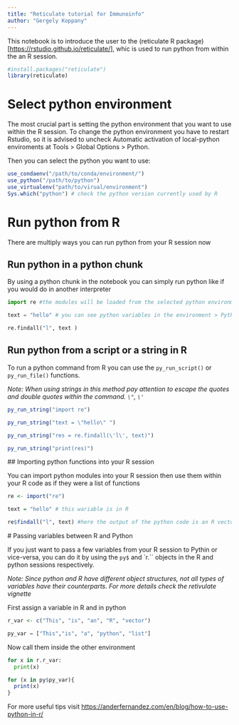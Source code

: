 ```yaml
---
title: "Reticulate tutorial for Immunoinfo"
author: "Gergely Koppany"
---
```


This notebook is to introduce the user to the (reticulate R package)[<https://rstudio.github.io/reticulate/>], whic is used to run python from within the an R session.

```r
#install.packages("reticulate")
library(reticulate)
```

# Select python environment

The most crucial part is setting the python environment that you want to use within the R session. To change the python environment you have to restart Rstudio, so it is advised to uncheck Automatic activation of local-python enviroments at Tools \> Global Options \> Python.

Then you can select the python you want to use:

```r
use_condaenv("/path/to/conda/environment/")
use_python("/path/to/python")
use_virtualenv("path/to/virual/environment")
Sys.which("python") # check the python version currently used by R
```

# Run python from R

There are multiply ways you can run python from your R session now

## Run python in a python chunk

By using a python chunk in the notebook you can simply run python like if you would do in another interpreter

```python
import re #the modules will be loaded from the selected python environment

text = "hello" # you can see python variables in the environment > Python tab of Rstudio

re.findall("l", text )
```

## Run python from a script or a string in R

To run a python command from R you can use the `py_run_script()` or `py_run_file()` functions.

*Note: When using strings in this method pay attention to escape the quotes and double quotes within the command. `\"`, `\'`*

```r
py_run_string("import re")

py_run_string("text = \"hello\" ")

py_run_string("res = re.findall(\'l\', text)")

py_run_string("print(res)")
```

\## Importing python functions into your R session

You can import python modules into your R session then use them within your R code as if they were a list of functions

```r
re <- import("re")

text = "hello" # this wariable is in R

re$findall("l", text) #here the output of the python code is an R vector
```

\# Passing variables between R and Python

If you just want to pass a few variables from your R session to Pythin or vice-versa, you can do it by using the `py$` and \`r.\`\` objects in the R and python sessions respectively.

*Note: Since python and R have different object structures, not all types of variables have their counterparts. For more details check the retivulate vignette*

First assign a variable in R and in python

```r
r_var <- c("This", "is", "an", "R", "vector")
```

```python
py_var = ["This","is", "a", "python", "list"]
```

Now call them inside the other environment

```python
for x in r.r_var:
  print(x)
```

```r
for (x in py$py_var){
  print(x)
}
```

For more useful tips visit <https://anderfernandez.com/en/blog/how-to-use-python-in-r/>
